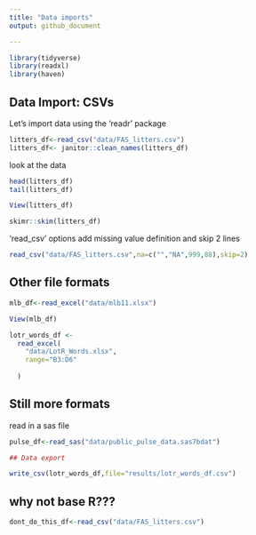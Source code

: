 ```yaml
---
title: "Data imports"
output: github_document

---
```


```r
library(tidyverse)
library(readxl)
library(haven)
```


## Data Import: CSVs

Let's import data using the 'readr' package

```r
litters_df<-read_csv("data/FAS_litters.csv")
litters_df<- janitor::clean_names(litters_df)
```

look at the data

```r

head(litters_df)
tail(litters_df)

```

```r
View(litters_df)
```

```r
skimr::skim(litters_df)
```

'read_csv' options
add missing value definition and skip 2 lines

```r
read_csv("data/FAS_litters.csv",na=c("","NA",999,88),skip=2)
```

## Other file formats

```r
mlb_df<-read_excel("data/mlb11.xlsx")
```

```r
View(mlb_df)
```

```r
lotr_words_df <-
  read_excel(
    "data/LotR_Words.xlsx",
    range="B3:D6"
    
  )
```

## Still more formats

read in a sas file

```r
pulse_df<-read_sas("data/public_pulse_data.sas7bdat")

## Data export
```


```r
write_csv(lotr_words_df,file="results/lotr_words_df.csv")
```

## why not base R???

```r
dont_do_this_df<-read_csv("data/FAS_litters.csv")
```


